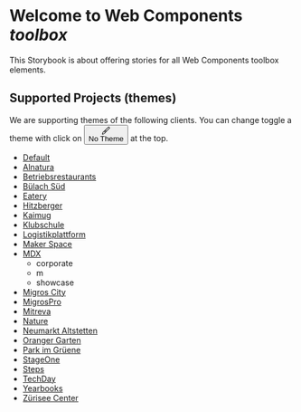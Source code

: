 
<Meta title="Start/Intro" />

<style>
  {`
    .button-theme-toggle {
      background: transparent;
      border: none;
      border-radius: 4px;
      color: #333;
      font-size: 13px;
      font-weight: bold;
      height: 28px;
      -webkit-box-pack: center;
      justify-content: center;
      margin-top: 6px;
      padding: 8px 7px;
      background-color: rgba(2,156,253,0.07);
      color: #0E95D8;
      display: inline-flex;
      -webkit-box-align: center;
      -ms-flex-align: center;
      align-items: center;
    }
    .button-theme-toggle svg {
      width: 14px;
      display: inline-block;
      shape-rendering: inherit;
      vertical-align: middle;
      fill: currentColor;
    }
    .button-theme-label {
      display: inline-block;
      -webkit-text-decoration: none;
      text-decoration: none;
      padding: 10px;
      font-weight: 700;
      font-size: 13px;
      line-height: 1;
      height: 40px;
      border: none;
      border-top: 3px solid transparent;
      border-bottom: 3px solid transparent;
      background: transparent;
  }
  `}
</style>

# Welcome to Web Components <em>toolbox</em>

This Storybook is about offering stories for all Web Components toolbox elements.

## Supported Projects (themes)

We are supporting themes of the following clients. You can change toggle a theme with click on <button type="button" class="button-theme-toggle" title="CSS custom properties themes"><svg viewBox="0 0 14 14" width="14px" height="14px" class="css-149xqrd"><path fill-rule="evenodd" d="M11.8535.1464a.5.5 0 0 0-.7071 0L2.9827 8.3102a2.2396 2.2396 0 0 0-1.0737.599C.6772 10.141.2402 11.903.0852 12.9978 0 13.5998 0 14.0002 0 14.0002s.4004 0 1.0023-.0853c1.095-.155 2.8569-.5919 4.0887-1.8237.307-.307.5067-.6806.5992-1.0743l8.1633-8.1633a.5.5 0 0 0 0-.7071l-2-2Zm-6.253 9.546L6.543 8.75l-1.293-1.2929-.9424.9424a2.242 2.242 0 0 1 .7835.5097c.23.2302.4.4977.5095.7831ZM7.25 8.0428 12.7929 2.5 11.5 1.2071 5.957 6.75 7.25 8.0429ZM4.3839 9.6163c.4881.4882.4881 1.2796 0 1.7678-.7665.7664-1.832 1.1845-2.7791 1.403a8.6972 8.6972 0 0 1-.49.0982 8.7151 8.7151 0 0 1 .0982-.4899c.2186-.9471.6367-2.0126 1.403-2.779.4882-.4882 1.2797-.4882 1.7679 0Z"></path></svg><div title="Theme" class="button-theme-label">No Theme</div></button> at the top.

- [Default](https://github.com/mits-gossau/web-components-toolbox)
- [Alnatura](https://github.com/mits-gossau/web-components-toolbox-alnatura)
- [Betriebsrestaurants](https://github.com/mits-gossau/web-components-toolbox-betriebsrestaurant)
- [Bülach Süd](https://github.com/mits-gossau/web-components-toolbox-buelach-sued)
- [Eatery](https://github.com/mits-gossau/web-components-toolbox-eatery)
- [Hitzberger](https://github.com/mits-gossau/web-components-toolbox-hitzberger)
- [Kaimug](https://github.com/mits-gossau/web-components-toolbox-kaimug)
- [Klubschule](https://github.com/mits-gossau/web-components-toolbox-klubschule)
- [Logistikplattform](https://github.com/mits-gossau/web-components-toolbox-logistikplattform)
- [Maker Space](https://github.com/mits-gossau/web-components-toolbox-maker-space)
- [MDX](https://github.com/mits-gossau/web-components-toolbox-mdx)
  - corporate
  - m
  - showcase
- [Migros City](https://github.com/mits-gossau/web-components-toolbox-migros-city)
- [MigrosPro](https://github.com/mits-gossau/web-components-toolbox-migrospro)
- [Mitreva](https://github.com/mits-gossau/web-components-toolbox-mitreva)
- [Nature](https://github.com/mits-gossau/web-components-toolbox-nature)
- [Neumarkt Altstetten](https://github.com/mits-gossau/web-components-toolbox-neumarkt-altstetten)
- [Oranger Garten](https://github.com/mits-gossau/web-components-toolbox-orangergarten)
- [Park im Grüene](https://github.com/mits-gossau/web-components-toolbox-parkimgruene)
- [StageOne](https://github.com/mits-gossau/web-components-toolbox-stage-one)
- [Steps](https://github.com/mits-gossau/web-components-toolbox-steps)
- [TechDay](https://github.com/mits-gossau/web-components-toolbox-techday)
- [Yearbooks](https://github.com/mits-gossau/web-components-toolbox-yearbooks)
- [Zürisee Center](https://github.com/mits-gossau/web-components-toolbox-zueriseecenter)


